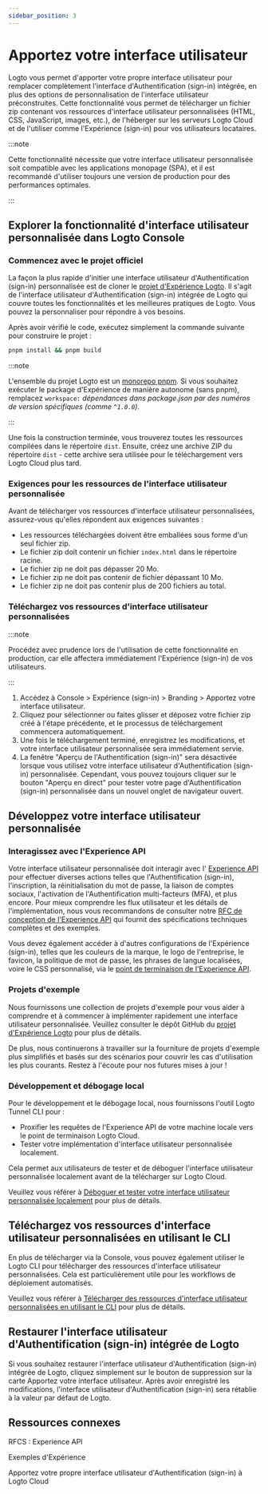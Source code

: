 ```yaml
---
sidebar_position: 3
---
```


# Apportez votre interface utilisateur

Logto vous permet d'apporter votre propre interface utilisateur pour remplacer complètement l'interface d'Authentification (sign-in) intégrée, en plus des options de personnalisation de l'interface utilisateur préconstruites. Cette fonctionnalité vous permet de télécharger un fichier zip contenant vos ressources d'interface utilisateur personnalisées (HTML, CSS, JavaScript, images, etc.), de l'héberger sur les serveurs Logto Cloud et de l'utiliser comme l'Expérience (sign-in) pour vos utilisateurs locataires.

:::note

Cette fonctionnalité nécessite que votre interface utilisateur personnalisée soit compatible avec les applications monopage (SPA), et il est recommandé d'utiliser toujours une version de production pour des performances optimales.

:::

## Explorer la fonctionnalité d'interface utilisateur personnalisée dans Logto Console

### Commencez avec le projet officiel

La façon la plus rapide d'initier une interface utilisateur d'Authentification (sign-in) personnalisée est de cloner le [projet d'Expérience Logto](https://github.com/logto-io/logto/tree/master/packages/experience). Il s'agit de l'interface utilisateur d'Authentification (sign-in) intégrée de Logto qui couvre toutes les fonctionnalités et les meilleures pratiques de Logto. Vous pouvez la personnaliser pour répondre à vos besoins.

Après avoir vérifié le code, exécutez simplement la commande suivante pour construire le projet :

```bash
pnpm install && pnpm build
```

:::note

L'ensemble du projet Logto est un [monorepo pnpm](https://pnpm.io/workspaces). Si vous souhaitez exécuter le package d'Expérience de manière autonome (sans pnpm), remplacez `workspace:` _dépendances dans package.json par des numéros de version spécifiques (comme `^1.0.0`)._

:::

Une fois la construction terminée, vous trouverez toutes les ressources compilées dans le répertoire `dist`. Ensuite, créez une archive ZIP du répertoire `dist` - cette archive sera utilisée pour le téléchargement vers Logto Cloud plus tard.

### Exigences pour les ressources de l'interface utilisateur personnalisée

Avant de télécharger vos ressources d'interface utilisateur personnalisées, assurez-vous qu'elles répondent aux exigences suivantes :

- Les ressources téléchargées doivent être emballées sous forme d'un seul fichier zip.
- Le fichier zip doit contenir un fichier `index.html` dans le répertoire racine.
- Le fichier zip ne doit pas dépasser 20 Mo.
- Le fichier zip ne doit pas contenir de fichier dépassant 10 Mo.
- Le fichier zip ne doit pas contenir plus de 200 fichiers au total.

### Téléchargez vos ressources d'interface utilisateur personnalisées

:::note

Procédez avec prudence lors de l'utilisation de cette fonctionnalité en production, car elle affectera immédiatement l'Expérience (sign-in) de vos utilisateurs.

:::

1. Accédez à <CloudLink to="/sign-in-experience/branding">Console > Expérience (sign-in) > Branding > Apportez votre interface utilisateur</CloudLink>.
2. Cliquez pour sélectionner ou faites glisser et déposez votre fichier zip créé à l'étape précédente, et le processus de téléchargement commencera automatiquement.
3. Une fois le téléchargement terminé, enregistrez les modifications, et votre interface utilisateur personnalisée sera immédiatement servie.
4. La fenêtre "Aperçu de l'Authentification (sign-in)" sera désactivée lorsque vous utilisez votre interface utilisateur d'Authentification (sign-in) personnalisée. Cependant, vous pouvez toujours cliquer sur le bouton "Aperçu en direct" pour tester votre page d'Authentification (sign-in) personnalisée dans un nouvel onglet de navigateur ouvert.

## Développez votre interface utilisateur personnalisée

### Interagissez avec l'Experience API

Votre interface utilisateur personnalisée doit interagir avec l' [Experience API](https://openapi.logto.io/group/endpoint-experience) pour effectuer diverses actions telles que l'Authentification (sign-in), l'inscription, la réinitialisation du mot de passe, la liaison de comptes sociaux, l'activation de l'Authentification multi-facteurs (MFA), et plus encore. Pour mieux comprendre les flux utilisateur et les détails de l'implémentation, nous vous recommandons de consulter notre [RFC de conception de l'Experience API](https://github.com/logto-io/rfcs/blob/master/draft/0004-experience-api.md) qui fournit des spécifications techniques complètes et des exemples.

Vous devez également accéder à d'autres configurations de l'Expérience (sign-in), telles que les couleurs de la marque, le logo de l'entreprise, le favicon, la politique de mot de passe, les phrases de langue localisées, voire le CSS personnalisé, via le [point de terminaison de l'Experience API](https://openapi.logto.io/operation/operation-getsigninexperienceconfig).

### Projets d'exemple

Nous fournissons une collection de projets d'exemple pour vous aider à comprendre et à commencer à implémenter rapidement une interface utilisateur personnalisée. Veuillez consulter le dépôt GitHub du [projet d'Expérience Logto](https://github.com/logto-io/experience-samples) pour plus de détails.

De plus, nous continuerons à travailler sur la fourniture de projets d'exemple plus simplifiés et basés sur des scénarios pour couvrir les cas d'utilisation les plus courants. Restez à l'écoute pour nos futures mises à jour !

### Développement et débogage local

Pour le développement et le débogage local, nous fournissons l'outil Logto Tunnel CLI pour :

- Proxifier les requêtes de l'Experience API de votre machine locale vers le point de terminaison Logto Cloud.
- Tester votre implémentation d'interface utilisateur personnalisée localement.

Cela permet aux utilisateurs de tester et de déboguer l'interface utilisateur personnalisée localement avant de la télécharger sur Logto Cloud.

Veuillez vous référer à [Déboguer et tester votre interface utilisateur personnalisée localement](/customization/bring-your-ui/debug-and-test-your-custom-ui-locally/) pour plus de détails.

## Téléchargez vos ressources d'interface utilisateur personnalisées en utilisant le CLI

En plus de télécharger via la Console, vous pouvez également utiliser le Logto CLI pour télécharger des ressources d'interface utilisateur personnalisées. Cela est particulièrement utile pour les workflows de déploiement automatisés.

Veuillez vous référer à [Télécharger des ressources d'interface utilisateur personnalisées en utilisant le CLI](/customization/bring-your-ui/upload-custom-ui-assets-using-cli/) pour plus de détails.

## Restaurer l'interface utilisateur d'Authentification (sign-in) intégrée de Logto

Si vous souhaitez restaurer l'interface utilisateur d'Authentification (sign-in) intégrée de Logto, cliquez simplement sur le bouton de suppression sur la carte Apportez votre interface utilisateur. Après avoir enregistré les modifications, l'interface utilisateur d'Authentification (sign-in) sera rétablie à la valeur par défaut de Logto.

## Ressources connexes

<Url href="https://github.com/logto-io/rfcs/blob/master/draft/0004-experience-api.md#2-sign-in-with-username--password-and-fulfill-email">
  RFCS : Experience API
</Url>

<Url href="https://github.com/logto-io/experience-samples">Exemples d'Expérience</Url>

<Url href="https://blog.logto.io/bring-your-own-ui">
  Apportez votre propre interface utilisateur d'Authentification (sign-in) à Logto Cloud
</Url>
